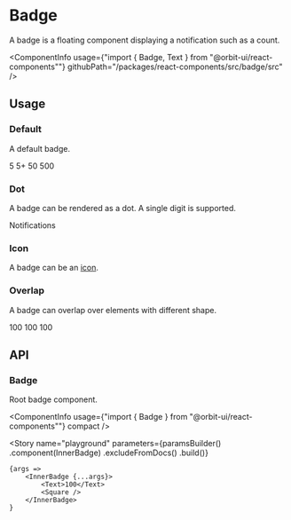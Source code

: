 
<Meta
    title="Components/Badge"
    id="badge"
/>

# Badge

A badge is a floating component displaying a notification such as a count.

<ComponentInfo
    usage={"import { Badge, Text } from \"@orbit-ui/react-components\""}
    githubPath="/packages/react-components/src/badge/src"
/>

## Usage

### Default

A default badge.

<Canvas>
    <Story name="default">
        <Inline gap={8} verticalAlign="center">
            <Badge>
                <Text>5</Text>
                <Square />
            </Badge>
            <Badge>
                <Text>5+</Text>
                <Square />
            </Badge>
            <Badge>
                <Text>50</Text>
                <Square />
            </Badge>
            <Badge>
                <Text>500</Text>
                <Square />
            </Badge>
        </Inline>
    </Story>
</Canvas>

### Dot

A badge can be rendered as a dot. A single digit is supported.

<Canvas>
    <Story name="dot">
        <Inline gap={8} verticalAlign="center">
            <Badge variant="dot" overlap="circle">
                <Circle />
            </Badge>
            <Badge variant="dot" overlap="icon">
                <EmailIcon size="lg" />
            </Badge>
            <Badge variant="dot">
                Notifications
            </Badge>
        </Inline>
    </Story>
</Canvas>

### Icon

A badge can be an [icon](?path=/docs/icon-gallery--page).

<Canvas>
    <Story name="icon">
        <Badge variant="icon" overlap="circle">
            <CheckCircleIcon />
            <Circle />
        </Badge>
    </Story>
</Canvas>

### Overlap

A badge can overlap over elements with different shape.

<Canvas>
    <Story name="overlap">
        <Inline gap={13} verticalAlign="center">
            <Inline gap={8}>
                <Badge>
                    <Text>100</Text>
                    <Square />
                </Badge>
                <Badge variant="dot">
                    <Square />
                </Badge>
                <Badge variant="icon">
                    <CheckCircleIcon />
                    <Square />
                </Badge>
            </Inline>
            <Inline gap={8}>
                <Badge overlap="circle">
                    <Text>100</Text>
                    <Circle />
                </Badge>
                <Badge variant="dot" overlap="circle">
                    <Circle />
                </Badge>
                <Badge variant="icon" overlap="circle">
                    <CheckCircleIcon />
                    <Circle />
                </Badge>
            </Inline>
            <Inline gap={8}>
                <Badge overlap="icon">
                    <Text>100</Text>
                    <EmailIcon size="lg" />
                </Badge>
                <Badge variant="dot" overlap="icon">
                    <EmailIcon size="lg" />
                </Badge>
                <Badge variant="icon" overlap="icon">
                    <CheckCircleIcon />
                    <EmailIcon size="lg" />
                </Badge>
            </Inline>
        </Inline>
    </Story>
</Canvas>

## API

### Badge

Root badge component.

<ComponentInfo
    usage={"import { Badge } from \"@orbit-ui/react-components\""}
    compact
/>

<ArgsTable of={InnerBadge} />

<Story
    name="playground"
    parameters={paramsBuilder()
        .component(InnerBadge)
        .excludeFromDocs()
        .build()}
>
    {args =>
        <InnerBadge {...args}>
            <Text>100</Text>
            <Square />
        </InnerBadge>
    }
</Story>

